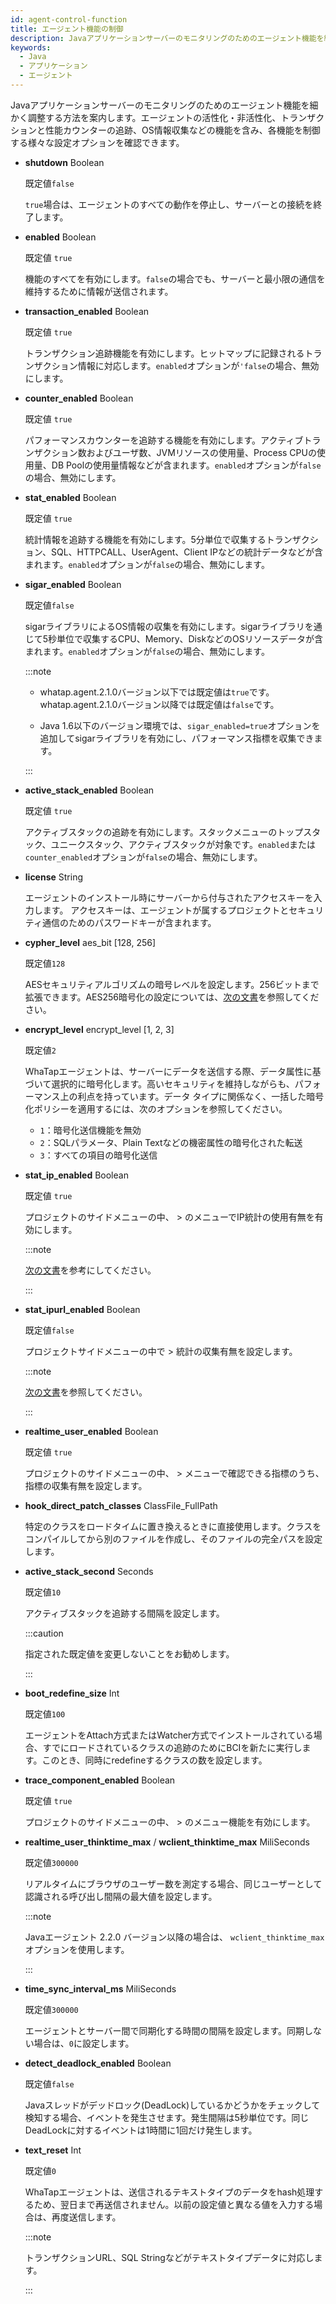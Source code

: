 ```yaml
---
id: agent-control-function
title: エージェント機能の制御
description: Javaアプリケーションサーバーのモニタリングのためのエージェント機能を細かく調整する方法を案内します。エージェントの活性化・非活性化、トランザクションと性能カウンターの追跡、OS情報収集などの機能を含み、各機能を制御する様々な設定オプションを確認できます。
keywords:
  - Java
  - アプリケーション
  - エージェント
---
```


Javaアプリケーションサーバーのモニタリングのためのエージェント機能を細かく調整する方法を案内します。エージェントの活性化・非活性化、トランザクションと性能カウンターの追跡、OS情報収集などの機能を含み、各機能を制御する様々な設定オプションを確認できます。

- **shutdown** <span class='type'>Boolean</span>

  既定値`false`

  `true`場合は、エージェントのすべての動作を停止し、サーバーとの接続を終了します。

- **enabled** <span class='type'>Boolean</span>

  既定値 `true`

  機能のすべてを有効にします。`false`の場合でも、サーバーと最小限の通信を維持するために情報が送信されます。

- **transaction_enabled** <span class='type'>Boolean</span>

  既定値 `true`

  トランザクション追跡機能を有効にします。ヒットマップに記録されるトランザクション情報に対応します。`enabled`オプションが`'false`の場合、無効にします。

- **counter_enabled** <span class='type'>Boolean</span>

  既定値 `true`

  パフォーマンスカウンターを追跡する機能を有効にします。アクティブトランザクション数およびユーザ数、JVMリソースの使用量、Process CPUの使用量、DB Poolの使用量情報などが含まれます。`enabled`オプションが`false`の場合、無効にします。

- **stat_enabled** <span class='type'>Boolean</span>

  既定値 `true`

  統計情報を追跡する機能を有効にします。5分単位で収集するトランザクション、SQL、HTTPCALL、UserAgent、Client IPなどの統計データなどが含まれます。`enabled`オプションが`false`の場合、無効にします。

- **sigar_enabled** <span class='type'>Boolean</span>

  既定値`false`

  sigarライブラリによるOS情報の収集を有効にします。sigarライブラリを通じて5秒単位で収集するCPU、Memory、DiskなどのOSリソースデータが含まれます。`enabled`オプションが`false`の場合、無効にします。

  :::note

  - whatap.agent.2.1.0バージョン以下では既定値は`true`です。whatap.agent.2.1.0バージョン以降では既定値は`false`です。

  - Java 1.6以下のバージョン環境では、`sigar_enabled=true`オプションを追加してsigarライブラリを有効にし、パフォーマンス指標を収集できます。

  :::

- **active_stack_enabled** <span class='type'>Boolean</span>

  既定値 `true`

  アクティブスタックの追跡を有効にします。スタックメニューのトップスタック、ユニークスタック、アクティブスタックが対象です。`enabled`または`counter_enabled`オプションが`false`の場合、無効にします。

- **license** <span class='type'>String</span>

  エージェントのインストール時にサーバーから付与されたアクセスキーを入力します。 アクセスキーは、エージェントが属するプロジェクトとセキュリティ通信のためのパスワードキーが含まれます。

- **cypher_level** <span class='type'>aes_bit [128, 256]</span>

  既定値`128`

  AESセキュリティアルゴリズムの暗号レベルを設定します。256ビットまで拡張できます。AES256暗号化の設定については、[次の文書](aes-256-encryption)を参照してください。

- **encrypt_level** <span class='type'>encrypt_level [1, 2, 3]</span>

  既定値`2`

  WhaTapエージェントは、サーバーにデータを送信する際、データ属性に基づいて選択的に暗号化します。高いセキュリティを維持しながらも、パフォーマンス上の利点を持っています。データ タイプに関係なく、一括した暗号化ポリシーを適用するには、次のオプションを参照してください。

  - `1`：暗号化送信機能を無効
  - `2`：SQLパラメータ、Plain Textなどの機密属性の暗号化された転送
  - `3`：すべての項目の暗号化送信

- **stat_ip_enabled** <span class='type'>Boolean</span>

  既定値 `true`

  プロジェクトのサイドメニューの中、<Cmdname sid="side_statistics" className="uitext" /> &gt; <Cmdname sid="side_statRemote" className="uitext" />のメニューでIP統計の使用有無を有効にします。

  :::note 

  [次の文書](/java/analysis-apm-trs#client_tx_stat)を参考にしてください。

  :::

- **stat_ipurl_enabled** <span class='type'>Boolean</span>

  既定値`false`

  プロジェクトサイドメニューの中で<Cmdname sid="side_statistics" className="uitext" /> &gt; <Cmdname sid="side_statIp" className="uitext" />統計の収集有無を設定します。 

  :::note 

  [次の文書](/java/analysis-apm-trs#statiptx)を参照してください。

  :::

- **realtime_user_enabled** <span class='type'>Boolean</span>

  既定値 `true`

  プロジェクトのサイドメニューの中、<Cmdname sid="side_dashboard" className="uitext" /> &gt; <Cmdname sid="side_appDashboard" className="uitext" />メニューで確認できる指標のうち、<Cmdname sid="dashboard_user" className="uitext" />指標の収集有無を設定します。

- **hook_direct_patch_classes** <span class='type'>ClassFile_FullPath</span>

    特定のクラスをロードタイムに置き換えるときに直接使用します。クラスをコンパイルしてから別のファイルを作成し、そのファイルの完全パスを設定します。

- **active_stack_second** <span class='type'>Seconds</span>

  既定値`10`

  アクティブスタックを追跡する間隔を設定します。

  :::caution

  指定された既定値を変更しないことをお勧めします。

  :::

- **boot_redefine_size** <span class='type'>Int</span>

  既定値`100`

  エージェントをAttach方式またはWatcher方式でインストールされている場合、すでにロードされているクラスの追跡のためにBCIを新たに実行します。このとき、同時にredefineするクラスの数を設定します。

- **trace_component_enabled** <span class='type'>Boolean</span>

  既定値 `true`

  プロジェクトのサイドメニューの中、<Cmdname sid="side_agentsConfiguration" className="uitext" /> &gt; <Cmdname sid="side_libraryVersion" className="uitext" />のメニュー機能を有効にします。

- **realtime_user_thinktime_max** / **wclient_thinktime_max** <span class='type'>MiliSeconds</span>

  既定値`300000`

  リアルタイムにブラウザのユーザー数を測定する場合、同じユーザーとして認識される呼び出し間隔の最大値を設定します。

  :::note

  Javaエージェント 2.2.0 バージョン以降の場合は、 `wclient_thinktime_max` オプションを使用します。

  :::

- **time_sync_interval_ms** <span class='type'>MiliSeconds</span>

  既定値`300000`

  エージェントとサーバー間で同期化する時間の間隔を設定します。同期しない場合は、`0`に設定します。

- **detect_deadlock_enabled** <span class='type'>Boolean</span>

  既定値`false`

  Javaスレッドがデッドロック(DeadLock)しているかどうかをチェックして検知する場合、イベントを発生させます。発生間隔は5秒単位です。同じDeadLockに対するイベントは1時間に1回だけ発生します。

- **text_reset** <span class='type'>Int</span>

  既定値`0`

  WhaTapエージェントは、送信されるテキストタイプのデータをhash処理するため、翌日まで再送信されません。以前の設定値と異なる値を入力する場合は、再度送信します。

  :::note

  トランザクションURL、SQL Stringなどがテキストタイプデータに対応します。

  :::
